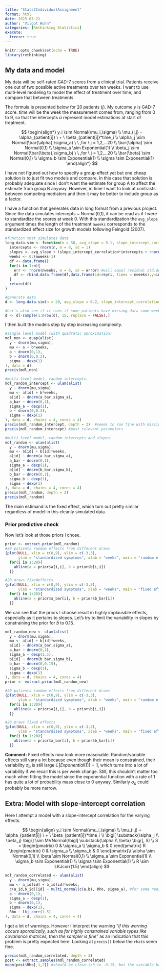 ```yaml
---
title: "Stats2IndividualAssignment"
format: html
date: 2025-03-21
author: "Vilgot Huhn"
categories: [Rethinking Statistics]
execute:
  freeze: true
---
```


```r
knitr::opts_chunk$set(echo = TRUE)
library(rethinking)
```

## My data and model

My data will be self-rated GAD-7 scores from a clinical trial. Patients receive one out of two possible active treatments over ten weeks. I want to use multi-level modeling to model the effect of treatment over time, and compare that between treatments.

The formula is presented below for 20 patients ($j$). My outcome $y$ is GAD-7 score. $time$ will be the week the measurement comes from, ranging from 0 to 9, so that the intercepts $\alpha$ represent model estimations at start of treatment.

$$
\begin{align*}
y_i \sim Normal(\mu_i,\sigma) \\
\mu_{i,j} = \alpha_{patient[i]} \ + \ \beta_{patient[i]}*time_i \\
\alpha_j \sim Normal(\bar{\alpha},\sigma_a) \ \ ,for \ j = 1,2,...20 \\
\bar{\alpha} \sim Normal(0,1) \\
\sigma_a \sim Exponential(1) \\
\beta_j \sim Normal(\bar{\beta},\sigma_b) \ \ ,for \ j = 1,2,...20 \\
\bar{\beta} \sim Normal(0,1) \\
\sigma_b \sim Exponential(1) \\
\sigma \sim Exponential(1)
\end{align*}
$$

I have not figured out how to specify a group effect yet but one cheap solution is to just fit two models and compare. In this case that solution is probably adequate since I don't want the estimate for group A to affect the estimate from group B anyway. However, in time I want to look at contrasts between competing mediators and then it may be better to include group as a factor.

I have a function that generates data in long format from a previous project. Since the data simulates intercepts \~ Normal(0,1), it can be read as if I were to standardize the scores at week 0. With this standardization the `avg_slope` argument times the length of the treatment `nweeks` corresponds to the standardized effect size for growth models following Feingold (2007).

```r
#function that simulates data
long.data.sim <- function(n = 30, avg_slope = 0.1, slope_intercept_correlation = -0.15, slope_sigma = 0.1, nweeks = 10, error = 0.3){
  intercepts <- rnorm(n, m = 0, sd = 1)
  slopes <- avg_slope + (slope_intercept_correlation*intercepts + rnorm(n,m=0,sd=sqrt(1-slope_intercept_correlation^2)) )*slope_sigma
  weeks <- 0:(nweeks-1)
  df <- data.frame()
  for(i in 1:n){
    err <- rnorm(nweeks, m = 0, sd = error) #will equal residual std.dev. = sigma(mdl)
    df <- rbind.data.frame(df,data.frame(id=rep(i, times = nweeks),y=intercepts[i]+slopes[i]*weeks+err,weeks))
  }
  return(df)
}

#generate data
d <- long.data.sim(n = 20, avg_slope = 0.2, slope_intercept_correlation = -0.15, slope_sigma = 0.1, nweeks = 10, error = 0.3)

#Let's also see if it runs if some patients have missing data some weeks (it will)
d <- d[-sample(1:nrow(d), 15, replace = FALSE),]
```

I then built the models step by step increasing complexity.

```r
#single level model (with quadratic aproximation)
mdl_non <- quap(alist(
  y ~ dnorm(mu,sigma),
  mu <- a + b*weeks,
  a ~ dnorm(0,1),
  b ~ dnorm(0,0.3),
  sigma ~ dexp(1)
), data = d)
precis(mdl_non)

#multi-level model, random intercepts.
mdl_random_intercept <- ulam(alist(
  y ~ dnorm(mu,sigma),
  mu <- a[id] + b*weeks,
  a[id] ~ dnorm(a_bar,sigma_a),
  a_bar ~ dnorm(0,1),
  sigma_a ~ dexp(1),
  b ~ dnorm(0,0.3),
  sigma ~ dexp(1)
), data = d, chains = 4, cores = 4)
precis(mdl_random_intercept, depth = 2)  #seems to run fine with missing rows.
precis(mdl_random_intercept) #most relevant parameters

#multi-level model, random intercepts and slopes.
mdl_random <- ulam(alist(
  y ~ dnorm(mu,sigma),
  mu <- a[id] + b[id]*weeks,
  a[id] ~ dnorm(a_bar,sigma_a),
  a_bar ~ dnorm(0,1),
  sigma_a ~ dexp(1),
  b[id] ~ dnorm(b_bar,sigma_b),
  b_bar ~ dnorm(0,1),
  sigma_b ~ dexp(1),
  sigma ~ dexp(1)
), data = d, chains = 4, cores = 4)
precis(mdl_random, depth = 2)
precis(mdl_random)
```

The main estimand is the fixed effect, which turn out pretty similar regardless of model in this cleanly simulated data.

### Prior predictive check

Now let's look at those priors I chose.

```r
prior <- extract.prior(mdl_random)
#20 patients random effects from different draws
{plot(NULL, xlim = c(0,9), ylim = c(-3,3),
      ylab = "standardized symptoms", xlab = "weeks", main = "random effects")
  for(i in 1:20){
    abline(a = prior$a[i,i], b = prior$b[i,i])
  }}

#20 draws fixedeffects
{plot(NULL, xlim = c(0,9), ylim = c(-3,3),
      ylab = "standardized symptoms", xlab = "weeks", main = "fixed effects")
  for(i in 1:20){
    abline(a = prior$a_bar[i], b = prior$b_bar[i])
  }}
```
We can see that the priors I choose result in highly implausible effects, especially as it pertains to slopes. Let's try to limit the variability in slopes by constraining the prior for $\bar{b}$ to 0.15.

```r
mdl_random_new <- ulam(alist(
  y ~ dnorm(mu,sigma),
  mu <- a[id] + b[id]*weeks,
  a[id] ~ dnorm(a_bar,sigma_a),
  a_bar ~ dnorm(0,1),
  sigma_a ~ dexp(1.5),
  b[id] ~ dnorm(b_bar,sigma_b),
  b_bar ~ dnorm(0,0.15),
  sigma_b ~ dexp(1),
  sigma ~ dexp(1)
), data = d, chains = 4, cores = 4)
prior <- extract.prior(mdl_random_new)

#20 patients random effects from different draws
{plot(NULL, xlim = c(0,9), ylim = c(-3,3),
      ylab = "standardized symptoms", xlab = "weeks", main = "random effects")
  for(i in 1:20){
    abline(a = prior$a[i,i], b = prior$b[i,i])
  }}

#20 draws fixed effects
{plot(NULL, xlim = c(0,9), ylim = c(-3,3),
      ylab = "standardized symptoms", xlab = "weeks", main = "fixed effects")
  for(i in 1:20){
    abline(a = prior$a_bar[i], b = prior$b_bar[i])
  }}

```

**Comment:** Fixed effects now look more reasonable. Random/variable effects still vary a lot because even though their mean is constrained, their variability $\sigma_b$ is still large $\mathbb{E}[Exponential(1)] = 1$, which turns into a lot of variability if we recall this is per week change. Still, this shouldn't matter too much when fitting the model since the exponential function with a rate of 1 has quite a lot of probability mass close to 0 anyway. Similarly $\sigma_a$ could probably be more narrow.


## Extra: Model with slope-intercept correlation

Here I attempt a model with a slope-intercept correlation for the varying effects.

$$
\begin{align}
y_i \sim Normal(\mu_i,\sigma) \\
\mu_{i,j} = \alpha_{patient[i]} \ + \ \beta_{patient[i]}*time_i \\
\bigl[ \substack{\alpha_j \\ \beta_j} \bigr] \sim MVNormal(\bigl[ \substack{\alpha \\ \beta} \bigr], S) \\
S = \begin{pmatrix} 0 & \sigma_a \\ \sigma_b & 0 \end{pmatrix} R \begin{pmatrix} 0 & \sigma_a \\ \sigma_b & 0 \end{pmatrix}\\
\alpha \sim Normal(0,1) \\
\beta \sim Normal(0,1) \\
\sigma_a \sim Exponential(1) \\
\sigma_b \sim Exponential(1) \\
\sigma \sim Exponential(1) \\
R \sim LKJcorr(1.5)
\end{align}
$$
```r
mdl_random_correlated <- ulam(alist(
  y ~ dnorm(mu,sigma),
  mu <- a_id[id] + b_id[id]*weeks,
  c(a_id,b_id)[id] ~ multi_normal(c(a,b), Rho, sigma_a), #for some reason I can only specify one sigma here. c(sigma_a, sigma_b) does not work... It treats sigma_a as a repeated vector. Annoying since the priors for sigma_a and sigma_b have quite different implications.
  a ~ dnorm(0,1),
  sigma_a ~ dexp(1),
  b ~ dnorm(0,1),
  sigma ~ dexp(1),
  Rho ~ lkj_corr(1.5)
), data = d, chains = 4, cores = 4)
```
I get a lot of warnings. However I interpret the warning *"If this warning occurs sporadically, such as for highly constrained variable types like covariance matrices, then the sampler is fine"* as an indication that this problem is pretty expected here. Looking at `precis()` below the `rhat`s seem fine.

```r
precis(mdl_random_correlated, depth = 3) 
post <- extract.samples(mdl_random_correlated)
mean(post$Rho[,1,2]) #should be close-ish to -0.15, but the variable has a lot of simulation variance in smaller samples.
```


